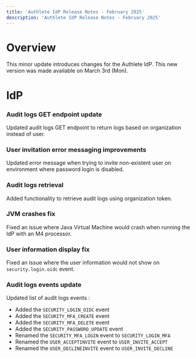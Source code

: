 ```yaml
---
title: 'Authlete IdP Release Notes - February 2025'
description: 'Authlete IdP Release Notes - February 2025'
---
```


# Overview

This minor update introduces changes for the Authlete IdP.
This new version was made available on March 3rd (Mon).

# IdP

### Audit logs GET endpoint update

Updated audit logs GET endpoint to return logs based on organization instead of user.

### User invitation error messaging improvements

Updated error message when trying to invite non-existent user on environment where password login is disabled.

### Audit logs retrieval

Added functionality to retrieve audit logs using organization token.

### JVM crashes fix

Fixed an issue where Java Virtual Machine would crash when running the IdP with an M4 processor.

### User information display fix

Fixed an issue where the user information would not show on `security.login.oidc` event.

### Audit logs events update

Updated list of audit logs events :

- Added the `SECURITY_LOGIN_OIDC` event
- Added the `SECURITY_MFA_CREATE` event
- Added the `SECURITY_MFA_DELETE` event
- Added the `SECURITY_PASSWORD_UPDATE` event
- Renamed the `SECURITY_MFA_LOGIN` event to `SECURITY_LOGIN_MFA`
- Renamed the `USER_ACCEPTINVITE` event to `USER_INVITE_ACCEPT`
- Renamed the `USER_DECLINEINVITE` event to `USER_INVITE_DECLINE`

